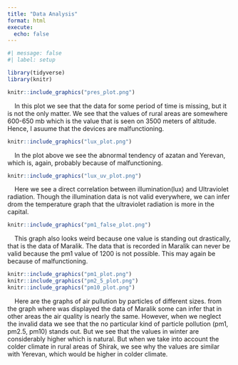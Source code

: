 ```yaml
---
title: "Data Analysis"
format: html
execute: 
  echo: false
---
```


```r
#| message: false
#| label: setup

library(tidyverse)
library(knitr)
```


```r

knitr::include_graphics("pres_plot.png")
```

&nbsp;&nbsp;&nbsp;&nbsp;In this plot we see that the data for some period of time is missing, but it is not the only matter. We see that the values of rural areas are somewhere 600-650 mb which is the value that is seen on 3500 meters of altitude. Hence, I asuume that the devices are malfunctioning.


```r

knitr::include_graphics("lux_plot.png")
```

&nbsp;&nbsp;&nbsp;&nbsp;In the plot above we see the abnormal tendency of azatan and Yerevan, which is, again, probably because of malfunctioning. 



```r

knitr::include_graphics("lux_uv_plot.png")
```

&nbsp;&nbsp;&nbsp;&nbsp;Here we see a direct correlation between illumination(lux) and Ultraviolet radiation. Though the illumination data is not valid everywhere, we can infer drom the temperature graph that the ultraviolet radiation is more in the capital.

```r

knitr::include_graphics("pm1_false_plot.png")
```

&nbsp;&nbsp;&nbsp;&nbsp;This graph also looks weird because one value is standing out drastically, that is the data of Maralik. The data that is recorded in Maralik can never be valid because the pm1 value of 1200 is not possible. This may again be because of malfunctioning.



```r

knitr::include_graphics("pm1_plot.png")
knitr::include_graphics("pm2_5_plot.png")
knitr::include_graphics("pm10_plot.png")
```

&nbsp;&nbsp;&nbsp;&nbsp;Here are the graphs of air pullution by particles of different sizes. from the graph where was displayed the data of Maralik some can infer that in other areas the air quality is nearly the same. However, when we neglect the invalid data we see that the no particular kind of particle pollution (pm1, pm2.5, pm10) stands out. But we see that the values in winter are considerably higher which is natural. But when we take into account the colder climate in rural areas of Shirak, we see why the values are similar with Yerevan, which would be higher in colder climate. 

